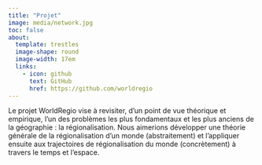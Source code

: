 ```yaml
---
title: "Projet"
image: media/network.jpg
toc: false
about: 
  template: trestles
  image-shape: round
  image-width: 17em
  links:
    - icon: github
      text: GitHub
      href: https://github.com/worldregio
---
```


:::{#hero-heading}

Le projet WorldRegio vise à revisiter, d'un point de vue théorique et empirique, l'un des problèmes les plus fondamentaux et les plus anciens de la géographie : la régionalisation. Nous aimerions développer une théorie générale de la régionalisation d'un monde (abstraitement) et l'appliquer ensuite aux trajectoires de régionalisation du monde (concrètement) à travers le temps et l'espace. 
:::

